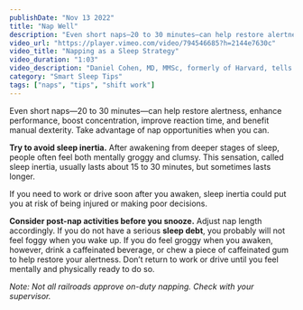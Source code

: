 ```yaml
---
publishDate: "Nov 13 2022"
title: "Nap Well"
description: "Even short naps—20 to 30 minutes—can help restore alertness, enhance performance, boost concentration, improve reaction time, and benefit manual dexterity."
video_url: "https://player.vimeo.com/video/794546685?h=2144e7630c"
video_title: "Napping as a Sleep Strategy"
video_duration: "1:03"
video_description: "Daniel Cohen, MD, MMSc, formerly of Harvard, tells how to make naps part of your sleep plans."
category: "Smart Sleep Tips"
tags: ["naps", "tips", "shift work"]
---
```


Even short naps—20 to 30 minutes—can help restore alertness, enhance performance, boost concentration, improve reaction time, and benefit manual dexterity. Take advantage of nap opportunities when you can.

**Try to avoid sleep inertia.** After awakening from deeper stages of sleep, people often feel both mentally groggy and clumsy. This sensation, called sleep inertia, usually lasts about 15 to 30 minutes, but sometimes lasts longer.

If you need to work or drive soon after you awaken, sleep inertia could put you at risk of being injured or making poor decisions.

**Consider post-nap activities before you snooze.** Adjust nap length accordingly. If you do not have a serious **sleep debt**, you probably will not feel foggy when you wake up. If you do feel groggy when you awaken, however, drink a caffeinated beverage, or chew a piece of caffeinated gum to help restore your alertness. Don’t return to work or drive until you feel mentally and physically ready to do so.

_Note: Not all railroads approve on-duty napping. Check with your supervisor._